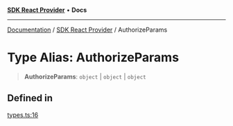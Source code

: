 [**SDK React Provider**](../index.mdx) • **Docs**

***

[Documentation](../../index.mdx) / [SDK React Provider](../index.mdx) / AuthorizeParams

# Type Alias: AuthorizeParams

> **AuthorizeParams**: `object` \| `object` \| `object`

## Defined in

[types.ts:16](https://github.com/monerium/js-monorepo/blob/1f07b3662d18c631941e215c70068d205e95c304/packages/sdk-react-provider/src/lib/types.ts#L16)
